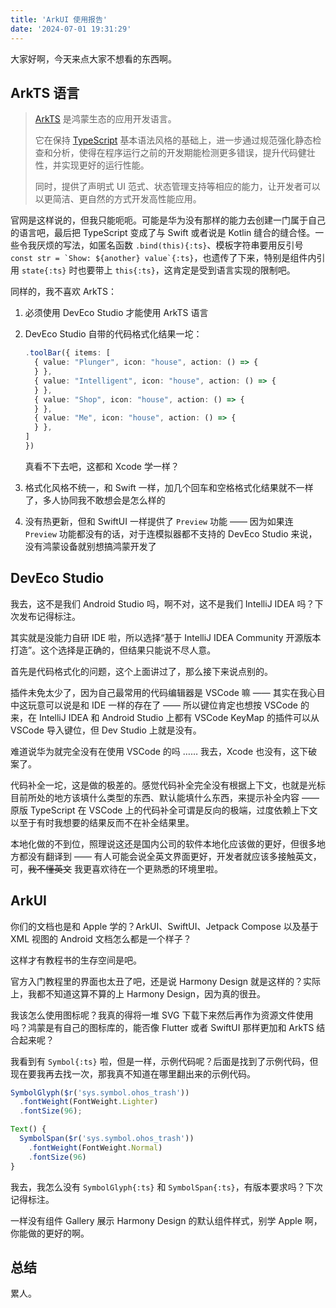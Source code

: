 ```yaml
---
title: 'ArkUI 使用报告'
date: '2024-07-01 19:31:29'
---
```


大家好啊，今天来点大家不想看的东西啊。

## ArkTS 语言

> [ArkTS](https://developer.huawei.com/consumer/cn/arkts/) 是鸿蒙生态的应用开发语言。
>
> 它在保持 [TypeScript](https://www.typescriptlang.org/) 基本语法风格的基础上，进一步通过规范强化静态检查和分析，使得在程序运行之前的开发期能检测更多错误，提升代码健壮性，并实现更好的运行性能。
>
> 同时，提供了声明式 UI 范式、状态管理支持等相应的能力，让开发者可以以更简洁、更自然的方式开发高性能应用。

官网是这样说的，但我只能呃呃。可能是华为没有那样的能力去创建一门属于自己的语言吧，最后把 TypeScript 变成了与 Swift 或者说是 Kotlin 缝合的缝合怪。一些令我厌烦的写法，如匿名函数 `.bind(this){:ts}`、模板字符串要用反引号 ``const str = `Show: ${another} value`{:ts}``，也遗传了下来，特别是组件内引用 `state{:ts}` 时也要带上 `this{:ts}`，这肯定是受到语言实现的限制吧。

同样的，我不喜欢 ArkTS：

1. 必须使用 DevEco Studio 才能使用 ArkTS 语言
2. DevEco Studio 自带的代码格式化结果一坨：

   ```ts
   .toolBar({ items: [
     { value: "Plunger", icon: "house", action: () => {
     } },
     { value: "Intelligent", icon: "house", action: () => {
     } },
     { value: "Shop", icon: "house", action: () => {
     } },
     { value: "Me", icon: "house", action: () => {
     } },
   ]
   })
   ```

   真看不下去吧，这都和 Xcode 学一样？

3. 格式化风格不统一，和 Swift 一样，加几个回车和空格格式化结果就不一样了，多人协同我不敢想会是怎么样的
4. 没有热更新，但和 SwiftUI 一样提供了 `Preview` 功能 —— 因为如果连 `Preview` 功能都没有的话，对于连模拟器都不支持的 DevEco Studio 来说，没有鸿蒙设备就别想搞鸿蒙开发了

## DevEco Studio

我去，这不是我们 Android Studio 吗，啊不对，这不是我们 IntelliJ IDEA 吗？下次发布记得标注。

其实就是没能力自研 IDE 啦，所以选择“基于 IntelliJ IDEA Community 开源版本打造”。这个选择是正确的，但结果只能说不尽人意。

首先是代码格式化的问题，这个上面讲过了，那么接下来说点别的。

插件未免太少了，因为自己最常用的代码编辑器是 VSCode 嘛 —— 其实在我心目中这玩意可以说是和 IDE 一样的存在了 —— 所以键位肯定也想按 VSCode 的来，在 IntelliJ IDEA 和 Android Studio 上都有 VSCode KeyMap 的插件可以从 VSCode 导入键位，但 Dev Studio 上就是没有。

难道说华为就完全没有在使用 VSCode 的吗 …… 我去，Xcode 也没有，这下破案了。

代码补全一坨，这是做的极差的。感觉代码补全完全没有根据上下文，也就是光标目前所处的地方该填什么类型的东西、默认能填什么东西，来提示补全内容 —— 原版 TypeScript 在 VSCode 上的代码补全可谓是反向的极端，过度依赖上下文以至于有时我想要的结果反而不在补全结果里。

本地化做的不到位，照理说这还是国内公司的软件本地化应该做的更好，但很多地方都没有翻译到 —— 有人可能会说全英文界面更好，开发者就应该多接触英文，可，~~我不懂英文~~ 我更喜欢待在一个更熟悉的环境里啦。

## ArkUI

你们的文档也是和 Apple 学的？ArkUI、SwiftUI、Jetpack Compose 以及基于 XML 视图的 Android 文档怎么都是一个样子？

这样才有教程书的生存空间是吧。

官方入门教程里的界面也太丑了吧，还是说 Harmony Design 就是这样的？实际上，我都不知道这算不算的上 Harmony Design，因为真的很丑。

我该怎么使用图标呢？我真的得将一堆 SVG 下载下来然后再作为资源文件使用吗？鸿蒙是有自己的图标库的，能否像 Flutter 或者 SwiftUI 那样更加和 ArkTS 结合起来呢？

我看到有 `Symbol{:ts}` 啦，但是一样，示例代码呢？后面是找到了示例代码，但现在要我再去找一次，那我真不知道在哪里翻出来的示例代码。

```ts
SymbolGlyph($r('sys.symbol.ohos_trash'))
  .fontWeight(FontWeight.Lighter)
  .fontSize(96);
```

```ts
Text() {
  SymbolSpan($r('sys.symbol.ohos_trash'))
    .fontWeight(FontWeight.Normal)
    .fontSize(96)
}
```

我去，我怎么没有 `SymbolGlyph{:ts}` 和 `SymbolSpan{:ts}`，有版本要求吗？下次记得标注。

一样没有组件 Gallery 展示 Harmony Design 的默认组件样式，别学 Apple 啊，你能做的更好的啊。

## 总结

累人。
